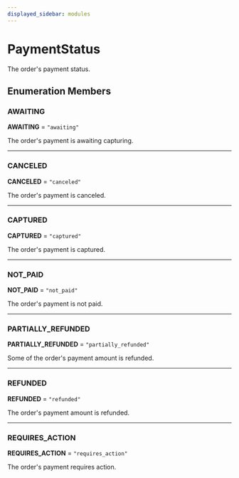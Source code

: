 ```yaml
---
displayed_sidebar: modules
---
```



# PaymentStatus

The order's payment status.

## Enumeration Members

### AWAITING

 **AWAITING** = `"awaiting"`

The order's payment is awaiting capturing.

___

### CANCELED

 **CANCELED** = `"canceled"`

The order's payment is canceled.

___

### CAPTURED

 **CAPTURED** = `"captured"`

The order's payment is captured.

___

### NOT\_PAID

 **NOT\_PAID** = `"not_paid"`

The order's payment is not paid.

___

### PARTIALLY\_REFUNDED

 **PARTIALLY\_REFUNDED** = `"partially_refunded"`

Some of the order's payment amount is refunded.

___

### REFUNDED

 **REFUNDED** = `"refunded"`

The order's payment amount is refunded.

___

### REQUIRES\_ACTION

 **REQUIRES\_ACTION** = `"requires_action"`

The order's payment requires action.
